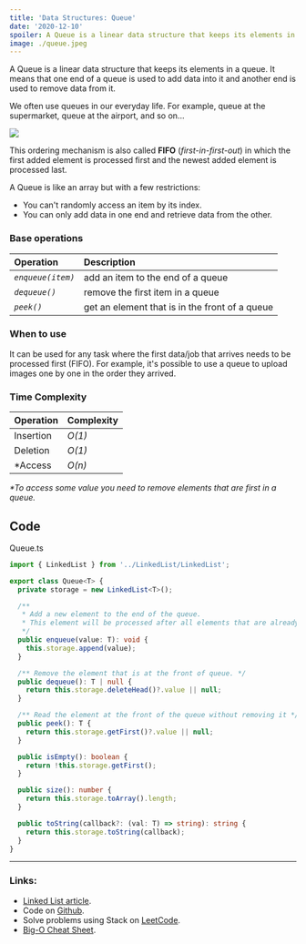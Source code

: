 ```yaml
---
title: 'Data Structures: Queue'
date: '2020-12-10'
spoiler: A Queue is a linear data structure that keeps its elements in a queue. It uses FIFO (first-in-first-out) ordering in which elements are added to the "end" and are removed from the "front".
image: ./queue.jpeg
---
```



A Queue is a linear data structure that keeps its elements in a queue. It means that one end of a queue is used to add data into it and another end is used to remove data from it.

We often use queues in our everyday life. For example, queue at the supermarket, queue at the airport, and so on...

![](./queue.jpeg)

This ordering mechanism is also called **FIFO** \(_first-in-first-out_\) in which the first added element is processed first and the newest added element is processed last.

A Queue is like an array but with a few restrictions:

- You can't randomly access an item by its index.
- You can only add data in one end and retrieve data from the other.

### Base operations

| Operation         | Description                                    |
| :---------------- | :--------------------------------------------- |
| _`enqueue(item)`_ | add an item to the end of a queue              |
| _`dequeue()`_     | remove the first item in a queue               |
| _`peek()`_        | get an element that is in the front of a queue |

### When to use

It can be used for any task where the first data/job that arrives needs to be processed first \(FIFO\). For example, it's possible to use a queue to upload images one by one in the order they arrived.

### Time Complexity

| Operation | Complexity |
| :-------- | :--------- |
| Insertion | _O\(1\)_   |
| Deletion  | _O\(1\)_   |
| \*Access  | _O\(n\)_   |

<i>*To access some value you need to remove elements that are first in a queue.</i>

## Code

<CodeFileName>Queue.ts</CodeFileName>

```typescript
import { LinkedList } from '../LinkedList/LinkedList';

export class Queue<T> {
  private storage = new LinkedList<T>();

  /**
   * Add a new element to the end of the queue.
   * This element will be processed after all elements that are already in the queue.
   */
  public enqueue(value: T): void {
    this.storage.append(value);
  }

  /** Remove the element that is at the front of queue. */
  public dequeue(): T | null {
    return this.storage.deleteHead()?.value || null;
  }

  /** Read the element at the front of the queue without removing it */
  public peek(): T {
    return this.storage.getFirst()?.value || null;
  }

  public isEmpty(): boolean {
    return !this.storage.getFirst();
  }

  public size(): number {
    return this.storage.toArray().length;
  }

  public toString(callback?: (val: T) => string): string {
    return this.storage.toString(callback);
  }
}
```

---

### Links:

- [Linked List article](/blog/data-structures-linked-list).
- Code on [Github](https://github.com/UgRoss/data-structures-typescript/tree/main/src/data-structures/Queue).
- Solve problems using Stack on [LeetCode](https://leetcode.com/tag/queue/).
- [Big-O Cheat Sheet](https://www.bigocheatsheet.com/).
